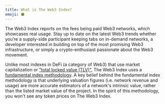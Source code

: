 ```yaml
---
title: What is The Web3 Index?
emoji: ⚫️
---
```


The Web3 Index reports on the fees being paid Web3 networks, which showcases real usage. Stay up to date on the latest Web3 trends whether you’re a supply-side participant keeping tabs on in-demand networks, a developer interested in building on top of the most promising Web3 infrastructure, or simply a crypto-enthusiast passionate about the Web3 movement.

Unlike most indexes in DeFi (a category of Web3) that use market capitalization or ["total locked value (TLV)"](https://messari.io/article/how-to-interpret-total-value-locked-tvl-in-defi), The Web3 Index uses a [fundamental index methodology](https://en.wikipedia.org/wiki/Fundamentally_based_indexes). A key belief behind the fundamental index methodology is that underlying valuation figures (i.e. network revenue and usage) are more accurate estimators of a network's intrinsic value, rather than the listed market value of the project. In the spirit of this methodology, you won't see any token prices on The Web3 Index.
